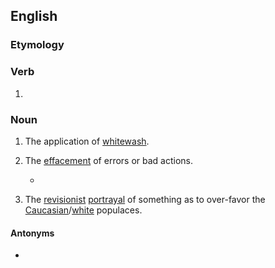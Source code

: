 ==English==

===Etymology===
{{suffix|lang=en|whitewash|ing}}

===Verb===
{{head|en|present participle}}

# {{present participle of|whitewash|lang=en|nocat=1}}

===Noun===
{{en-noun}}

# The application of [[whitewash]].
# {{lb|en|figuratively}} The [[effacement]] of errors or bad actions.
#* {{quote-journal|date=July 15, 2007|author=|title=The Nixonian Whitewash, Scrubbed|work=New York Times|url=http://www.nytimes.com/2007/07/15/opinion/15sun4.html
|passage=The institution insulted history by peddling ludicrous '''whitewashings''' — describing the Watergate criminal conspiracy as a “coup” by Nixon’s political rivals fed by fake scoops purchased by the Woodstein investigative duo at The Washington Post.}}
# {{lb|en|pejorative}} The [[revisionist]] [[portrayal]] of something as to over-favor the [[Caucasian]]/[[white]] populaces.

====Antonyms====
* {{sense|effacement}} {{l|en|blackwashing}}